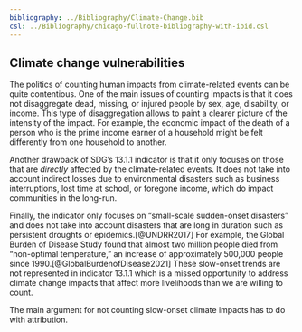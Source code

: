 ```yaml
---
bibliography: ../Bibliography/Climate-Change.bib
csl: ../Bibliography/chicago-fullnote-bibliography-with-ibid.csl
---
```


## Climate change vulnerabilities

The politics of counting human impacts from climate-related events can be quite contentious. One of the main issues of counting impacts is that it does not disaggregate dead, missing, or injured people by sex, age, disability, or income. This type of disaggregation allows to paint a clearer picture of the intensity of the impact. For example, the economic impact of the death of a person who is the prime income earner of a household might be felt differently from one household to another.

Another drawback of SDG's 13.1.1 indicator is that it only focuses on those that are *directly* affected by the climate-related events. It does not take into account indirect losses due to environmental disasters such as business interruptions, lost time at school, or foregone income, which do impact communities in the long-run.

Finally, the indicator only focuses on "small-scale sudden-onset disasters" and does not take into account disasters that are long in duration such as persistent droughts or epidemics.[@UNDRR2017] For example, the Global Burden of Disease Study found that almost two million people died from "non-optimal temperature," an increase of approximately 500,000 people since 1990.[@GlobalBurdenofDisease2021] These slow-onset trends are not represented in indicator 13.1.1 which is a missed opportunity to address climate change impacts that affect more livelihoods than we are willing to count.

The main argument for not counting slow-onset climate impacts has to do with attribution.
